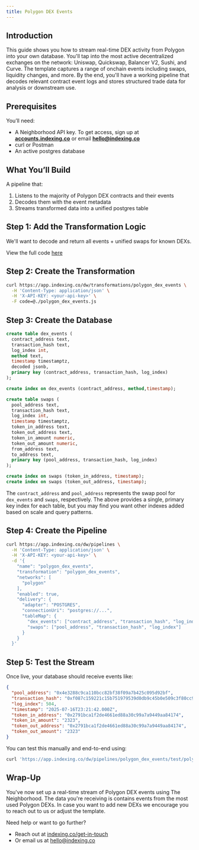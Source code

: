 ```yaml
---
title: Polygon DEX Events
---
```


## Introduction

This guide shows you how to stream real-time DEX activity from Polygon into your own database. You'll tap into the most active decentralized exchanges on the network: Uniswap, Quickswap, Balancer V2, Sushi, and Curve. The template captures a range of onchain events including swaps, liquidity changes, and more. By the end, you'll have a working pipeline that decodes relevant contract event logs and stores structured trade data for analysis or downstream use.

## Prerequisites

You’ll need:

- A Neighborhood API key. To get access, sign up at [**accounts.indexing.co**](https://accounts.indexing.co) or email [**hello@indexing.co**](mailto:hello@indexing.co)
- curl or Postman
- An active postgres database

## What You’ll Build

A pipeline that:

1. Listens to the majority of Polygon DEX contracts and their events
2. Decodes them with the event metadata
3. Streams transformed data into a unified postgres table

## Step 1: Add the Transformation Logic

We'll want to decode and return all events + unified swaps for known DEXs.

View the full code [here](https://github.com/indexing-co/docs/blob/main/examples/transformations/polygon_dex_events.js)

## Step 2: Create the Transformation

```bash
curl https://app.indexing.co/dw/transformations/polygon_dex_events \
  -H 'Content-Type: application/json' \
  -H 'X-API-KEY: <your-api-key>' \
  -F code=@./polygon_dex_events.js
```

## Step 3: Create the Database

```sql
create table dex_events (
  contract_address text,
  transaction_hash text,
  log_index int,
  method text,
  timestamp timestamptz,
  decoded jsonb,
  primary key (contract_address, transaction_hash, log_index)
);

create index on dex_events (contract_address, method,timestamp);

create table swaps (
  pool_address text,
  transaction_hash text,
  log_index int,
  timestamp timestamptz,
  token_in_address text,
  token_out_address text,
  token_in_amount numeric,
  token_out_amount numeric,
  from_address text,
  to_address text,
  primary key (pool_address, transaction_hash, log_index)
);

create index on swaps (token_in_address, timestamp);
create index on swaps (token_out_address, timestamp);
```

The `contract_address` and `pool_address` represents the swap pool for `dex_events` and `swaps`, respectively. The above provides a single, primary key index for each table, but you may find you want other indexes added based on scale and query patterns.

## Step 4: Create the Pipeline

```bash
curl https://app.indexing.co/dw/pipelines \
  -H 'Content-Type: application/json' \
  -H 'X-API-KEY: <your-api-key>' \
  -d '{
    "name": "polygon_dex_events",
    "transformation": "polygon_dex_events",
    "networks": [
      "polygon"
    ],
    "enabled": true,
    "delivery": {
      "adapter": "POSTGRES",
      "connectionUri": "postgres://...",
      "tableMap": {
        "dex_events": ["contract_address", "transaction_hash", "log_index"],
        "swaps": ["pool_address", "transaction_hash", "log_index"]
      }
    }
  }'
```

## Step 5: Test the Stream

Once live, your database should receive events like:

```json
{
  "pool_address": "0x4e3288c9ca110bcc82bf38f09a7b425c095d92bf",
  "transaction_hash": "0xf087c159221c15b751979539d0db9c45b0e509c3f80cc988c9cebc51b7b69e40",
  "log_index": 504,
  "timestamp": "2025-07-16T23:21:42.000Z",
  "token_in_address": "0x2791bca1f2de4661ed88a30c99a7a9449aa84174",
  "token_in_amount": "2323",
  "token_out_address": "0x2791bca1f2de4661ed88a30c99a7a9449aa84174",
  "token_out_amount": "2323"
}
```

You can test this manually and end-to-end using:

```bash
curl 'https://app.indexing.co/dw/pipelines/polygon_dex_events/test/polygon/74046728' -H 'X-API-KEY: <your-api-key>' -X POST
```

## Wrap-Up

You've now set up a real-time stream of Polygon DEX events using The Neighborhood. The data you're receiving is contains events from the most used Polygon DEXs. In case you want to add new DEXs we encourage you to reach out to us or adjust the template.

Need help or want to go further?

- Reach out at [indexing.co/get-in-touch](https://www.indexing.co/get-in-touch)
- Or email us at [hello@indexing.co](mailto:hello@indexing.co)
